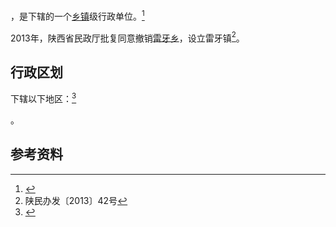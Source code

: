{{中国乡级行政区|61/05/27/201/000}}

'''{{PAGENAMEBASE}}'''，是{{PRC admin/fullname|61/05/27/201/000|3}}下辖的一个[[乡镇|乡镇]]级行政单位。<ref>{{PRC admin/ref sgc|{{PRC admin/parent|61/05/27/201/000}}}}</ref>

2013年，陕西省民政厅批复同意撤销[[雷牙乡|雷牙乡]]，设立雷牙镇<ref>陕民办发〔2013〕42号</ref>。

== 行政区划 ==

{{PAGENAMEBASE}}下辖以下地区：<ref>{{PRC admin/ref sgc|61/05/27/201/000}}</ref>

{{PRC admin/children|61/05/27/201/000}}。

== 参考资料 ==

{{reflist}}

{{行政区划小作品}}
{{PRC admin/navcat|61/05/27/201/000}}